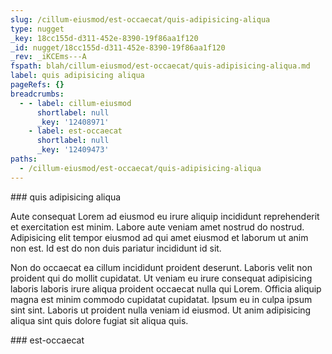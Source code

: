 ```yaml
---
slug: /cillum-eiusmod/est-occaecat/quis-adipisicing-aliqua
type: nugget
_key: 18cc155d-d311-452e-8390-19f86aa1f120
_id: nugget/18cc155d-d311-452e-8390-19f86aa1f120
_rev: _iKCEms---A
fspath: blah/cillum-eiusmod/est-occaecat/quis-adipisicing-aliqua.md
label: quis adipisicing aliqua
pageRefs: {}
breadcrumbs:
  - - label: cillum-eiusmod
      shortlabel: null
      _key: '12408971'
    - label: est-occaecat
      shortlabel: null
      _key: '12409473'
paths:
  - /cillum-eiusmod/est-occaecat/quis-adipisicing-aliqua
---
```


<NuggetArea>
<Nugget slug="/cillum-eiusmod/est-occaecat/quis-adipisicing-aliqua" type="nugget" _key="18cc155d-d311-452e-8390-19f86aa1f120" _id="nugget/18cc155d-d311-452e-8390-19f86aa1f120" _rev="_iKCEms---A" fspath="blah/cillum-eiusmod/est-occaecat/quis-adipisicing-aliqua.md" label="quis adipisicing aliqua" paths="/cillum-eiusmod/est-occaecat/quis-adipisicing-aliqua">
<NuggetBody>
### quis adipisicing aliqua

Aute consequat Lorem ad eiusmod eu irure aliquip incididunt reprehenderit et exercitation est minim. Labore aute veniam amet nostrud do nostrud. Adipisicing elit tempor eiusmod ad qui amet eiusmod et laborum ut anim non est. Id est do non duis pariatur incididunt id sit.

Non do occaecat ea cillum incididunt proident deserunt. Laboris velit non proident qui do mollit cupidatat. Ut veniam eu irure consequat adipisicing laboris laboris irure aliqua proident occaecat nulla qui Lorem. Officia aliquip magna est minim commodo cupidatat cupidatat. Ipsum eu in culpa ipsum sint sint. Laboris ut proident nulla veniam id eiusmod. Ut anim adipisicing aliqua sint quis dolore fugiat sit aliqua quis.

</NuggetBody>
<Breadcrumbs>
<Crumbs>
<Crumb _key="12408971" label="cillum-eiusmod" /><Crumb _key="12409473" label="est-occaecat" />
</Crumbs>
</Breadcrumbs>
</Nugget>

<NuggetsInbound>
</NuggetsInbound>
<NuggetsOutbound>
</NuggetsOutbound>
</NuggetArea>
<PassagesInbound>
<Passage direction="inbound" type="passage" _key="12409473" _id="passage/12409473" _rev="_iKCEmrG--A" label="est-occaecat" passage="est-occaecat" fspath="blah/cillum-eiusmod/est-occaecat" paths="/cillum-eiusmod/est-occaecat" slug="/cillum-eiusmod/est-occaecat">
<NuggetBody>
### est-occaecat

</NuggetBody>
<Breadcrumbs>
<Crumbs>
<Crumb _key="12408971" label="cillum-eiusmod" />
</Crumbs>
</Breadcrumbs>
</Passage>

</PassagesInbound>
<PassagesOutbound>
</PassagesOutbound>